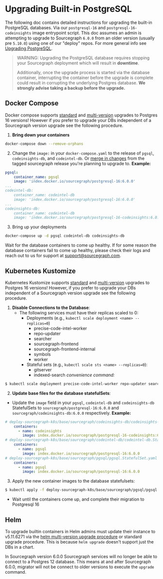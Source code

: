 # Upgrading Built-in PostgreSQL

The following doc contains detailed instructions for upgrading the built-in PostgreSQL databases. Via our `postgresql-16` and `postgresql-16-codeinsights` image entrypoint script. This doc assumes an admin is attempting to upgrade to Sourcegraph `6.0.0` from an older version (usually pre `5.10.0`) using one of our "deploy" repos. For more general info see [Upgrading PostgreSQL](/admin/postgres#upgrading-postgresql).

> WARNING: Upgrading the PostgreSQL database requires stopping your Sourcegraph deployment which will result in **downtime**.
>
> Additionally, once the upgrade process is started via the database container, interrupting the container before the upgrade is complete could result in corrupting the underlying Postgres database. **We strongly advise taking a backup before the upgrade.**

## Docker Compose

Docker compose supports [standard](/admin/deploy/docker-compose/upgrade#standard-upgrades) and [multi-version](/admin/deploy/docker-compose/upgrade#multi-version-upgrades) upgrades to Postgres 16 versions! However if you prefer to upgrade your DBs independent of a Sourcegraph version upgrade see the following procedure.

1. **Bring down your containers**
```bash
docker-compose down --remove-orphans
```
2. Change the `image:` in your `docker-compose.yaml` to the release of `pgsql`, `codeinsights-db`, and `codeintel-db`. Or [merge in changes](/admin/deploy/docker-compose/upgrade#standard-upgrades) from the tagged sourcegraph release you're planning to upgrade to. **Example:**
```yaml
pgsql:
    container_name: pgsql
    image: 'index.docker.io/sourcegraph/postgresql-16:6.0.0'
...
codeintel-db:
    container_name: codeintel-db
    image: 'index.docker.io/sourcegraph/postgresql-16:6.0.0'
...
codeinsights-db:
    container_name: codeintel-db
    image: 'index.docker.io/sourcegraph/postgresql-16-codeinsights:6.0.0'
```
3. Bring up your deployments
```bash
docker-compose up -d pgsql codeintel-db codeinsights-db
```
Wait for the database containers to come up healthy. If for some reason the database containers fail to come up healthy, please check their logs and reach out to us for support at support@sourcegraph.com.

## Kubernetes Kustomize

Kubernetes Kustomize supports [standard](/admin/deploy/kubernetes/upgrade#standard-upgrades) and [multi-version](/deploy/kubernetes/upgrade#multi-version-upgrades) upgrades to Postgres 16 versions! However, if you prefer to upgrade your DBs independent of a Sourcegraph version upgrade see the following procedure.

1. **Disable Connections to the Database**:
   - The following services must have their replicas scaled to 0:
     - Deployments (e.g., `kubectl scale deployment <name> --replicas=0`)
       - precise-code-intel-worker
       - repo-updater
       - searcher
       - sourcegraph-frontend
       - sourcegraph-frontend-internal
       - symbols
       - worker
     - Stateful sets (e.g., `kubectl scale sts <name> --replicas=0`):
       - gitserver
       - indexed-search
*convenience command:*
```sh
$ kubectl scale deployment precise-code-intel-worker repo-updater searcher sourcegraph-frontend sourcegraph-frontend-internal symbols worker --replicas=0 && kubectl scale sts gitserver indexed-search --replicas=0
```
2. **Update base files for the database statefulSets**:
  - Update the `image` field in your `pgsql`, `codeintel-db` and `codeinsights-db` StatefulSets to `sourcegraph/postgresql-16:6.0.0`  and `sourcegraph/codeinsights-db:6.0.0` respectively.
  **Example:**
  ```yaml
  # deploy-sourcegraph-k8s/base/sourcegraph/codeinsights-db/codeinsights-db.StatefulSet.yaml 
      containers:
        - name: codeinsights
          image: index.docker.io/sourcegraph/postgresql-16-codeinsights:6.0.0
  # deploy-sourcegraph-k8s/base/sourcegraph/codeintel-db/codeintel-db.StatefulSet.yaml 
      containers:
        - name: pgsql
          image: index.docker.io/sourcegraph/postgresql-16:6.0.0
  # deploy-sourcegraph-k8s/base/sourcegraph/pgsql/pgsql.StatefulSet.yaml 
      containers:
        - name: pgsql
          image: index.docker.io/sourcegraph/postgresql-16:6.0.0
  ```

3. Apply the new container images to the database statefulsets:
```sh
$ kubectl apply -f deploy-sourcegraph-k8s/base/sourcegraph/pgsql/pgsql.StatefulSet.yaml deploy-sourcegraph-k8s/base/sourcegraph/codeintel-db/codeintel-db.StatefulSet.yaml deploy-sourcegraph-k8s/base/sourcegraph/codeinsights-db/codeinsights-db.StatefulSet.yaml
```
- Wait until the containers come up, and complete their migration to Postgresql 16


## Helm

To upgrade builtin containers in Helm admins must update their instance to v5.11.6271 via the [helm multi-version upgrade procedure](/admin/deploy/kubernetes#multi-version-upgrade-procedure) or standard upgrade procedure. This is because `helm upgrade` doesn't support just the DBs in a chart.

<Callout type="warning"> In Sourcegraph version 6.0.0 Sourcegraph services will no longer be able to connect to a Postgres 12 database. This means at and after Sourcegraph 6.0.0, migrator will not be connect to older versions to execute the `upgrade` command. </Callout>